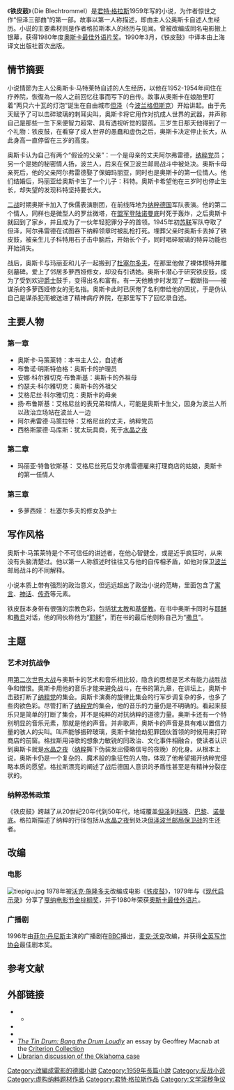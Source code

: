 {{no footnotes|time=2016-02-24T21:17:32+00:00}}
{{infobox Book 
| name          = 铁皮鼓
| title_orig    = Die Blechtrommel
| translator    = 
| image         = [[File:The_Tin_Drum_cover.gif|180px]]
| image_caption = 
| author        = [[君特·格拉斯|君特·格拉斯]]
| illustrator   = 
| cover_artist  = 
| country       = [[德國|德國]]
| language      = [[德語|德語]]
| series        = [[但泽三部曲|但泽三部曲]]
| genre         = [[小說|小說]]
| publisher     = Luchterhand
| release_date  = 1959年
| english_release_date =
| media_type    = Print (Hardcover & Paperback)
| pages         = 736 pp
| isbn          = NA <!-- first published before ISBN system started -->
| preceded_by   = 
| followed_by   = 《[[貓與鼠|貓與鼠]]》
}}

《'''铁皮鼓'''》（Die Blechtrommel）是[[君特·格拉斯|君特·格拉斯]]1959年写的小说，为作者惊世之作“但泽三部曲”的第一部。故事以第一人称描述，即由主人公奥斯卡自述人生经历。小说的主要素材则是作者格拉斯本人的经历与见闻。曾被改编成同名电影搬上银幕，获得1980年度[[奥斯卡最佳外语片奖|奥斯卡最佳外语片奖]]。1990年3月，《铁皮鼓》中译本由上海译文出版社首次出版。

== 情节摘要 ==
小说情節为主人公奥斯卡·马特莱特自述的人生经历，以他在1952-1954年间住在疗养院，恢復為一般人之前回忆往事而写下的自传。故事从奥斯卡在娘胎里盯着“两只六十瓦的灯泡”诞生在自由城市[[但泽|但泽]]（今[[波兰|波兰]][[格但斯克|格但斯克]]）开始讲起。由于先天赋予了可以击碎玻璃的刺耳尖叫，奥斯卡将它用作对抗成人世界的武器，并声称自己是那些一生下来便智力超常、具有透视听觉的婴孩。三岁生日那天他得到了一个礼物：铁皮鼓，在看穿了成人世界的愚蠢和虚伪之后，奥斯卡决定停止长大，从此身高一直停留在三岁的高度。

奥斯卡认为自己有两个“假设的父亲”：一个是母亲的丈夫阿尔弗雷德，[[纳粹党|纳粹党]]员；另一个是她的秘密情人扬，波兰人，后来在保卫波兰邮局战斗中被处决。奥斯卡母亲死后，他的父亲阿尔弗雷德娶了保姆玛丽亚，同时也是奥斯卡的第一位情人。他们结婚后，玛丽亚给奥斯卡生了一个儿子：科特。奥斯卡希望他在三岁时也停止生长，却失望的发现科特坚持要长大。

[[二战|二战]]时期奥斯卡加入了侏儒表演剧团，在前线阵地为[[纳粹德国|纳粹德国]]军队表演。他的第二个情人，同样也是微型人的罗丝微塔，在[[盟军|盟军]][[诺曼底战役|登陆诺曼底]]时死于轰炸，之后奥斯卡就回到了家乡，并且成为了一伙年轻犯罪分子的首领。1945年初[[苏联|苏联]]军队夺取了但泽，阿尔弗雷德在试图吞下纳粹领章时被乱枪打死。埋葬父亲时奥斯卡丢掉了铁皮鼓，被亲生儿子科特用石子击中脑后，开始长个子，同时唱碎玻璃的特异功能也开始消失。

战后，奥斯卡与玛丽亚和儿子一起搬到了[[杜塞尔多夫|杜塞尔多夫]]，在那里他做了裸体模特并雕刻墓碑。爱上了邻居多萝西娅修女，却没有引诱她。奥斯卡潜心于研究铁皮鼓，成为了受到欢迎[[爵士|爵士]]鼓手，变得出名和富有。有一天他散步时发现了一截断指——被谋杀的多萝西娅修女的无名指。奥斯卡此时已厌倦了名利带给他的困扰，于是伪认自己是谋杀犯而被送进了精神病疗养院，在那里写下了回忆录自述。

== 主要人物 ==
===第一章===
* 奥斯卡·马策莱特：本书主人公，自述者
* 布鲁诺·明斯特伯格：奥斯卡的护理员
* 安娜·科尔雅切克·布鲁斯基：奥斯卡的外祖母
* 约瑟夫·科尔雅切克：奥斯卡的外祖父
* 艾格尼丝·科尔雅切克：奥斯卡的母亲
* 扬·布鲁斯基：艾格尼丝的表兄弟和情人，可能是奥斯卡生父，因身为波兰人所以政治立场站在波兰人一边
* 阿尔弗雷德·马策拉特：艾格尼丝的丈夫，纳粹党员
* 西格斯蒙德·马库斯：犹太玩具商，死于[[水晶之夜|水晶之夜]]

===第二章===
* 玛丽亚·特鲁钦斯基： 艾格尼丝死后艾尔弗雷德雇来打理商店的姑娘，奥斯卡的第一任情人

===第三章===
* 多萝西娅： 杜塞尔多夫的修女及护士

== 写作风格 ==
奥斯卡·马策莱特是个不可信任的讲述者，在他心智健全，或是近乎疯狂时，从来没有头脑清楚过。他以第一人称叙述时往往又与他的自传相矛盾，如他对保卫[[波兰|波兰]]邮局战斗的不同解释。

小说本质上带有强烈的政治意义，但远远超出了政治小说的范畴，里面包含了[[寓言|寓言]]、[[神话|神话]]、[[传奇|传奇]]等元素。

铁皮鼓本身带有很强的宗教色彩，包括[[犹太教|犹太教]]和[[基督教|基督教]]。在书中奥斯卡同时与[[耶稣|耶稣]]和[[撒旦|撒旦]]对话，他的同伙称他为“[[耶稣|耶稣]]”，而在书的最后他则称自己为“[[撒旦|撒旦]]”。

== 主题 ==
=== 艺术对抗战争 ===
用[[第二次世界大战|第二次世界大战]]与奥斯卡的艺术和音乐相比较，隐含的思想是艺术有能力战胜战争和憎恨。奥斯卡用他的音乐才能来避免战斗，在书的第九章，在讲坛上，奥斯卡击鼓打断了[[纳粹党|纳粹党]]的集会。奥斯卡演奏的旋律比集会的行军步调复杂的多，也多了些肉欲色彩。尽管打断了[[纳粹党|纳粹党]]的集会，他的音乐的力量仍是不明确的。看起来鼓乐只是简单的打断了集会，并不是纯粹的对抗纳粹的道德力量。奥斯卡还有一个特别明显的音乐元素，那就是他的声音。并非歌声，奥斯卡的声音是具有难以置信力量的骇人的尖叫。叫声能够振碎玻璃，奥斯卡做抢劫犯罪团伙首领的时候用来打碎商店的前窗。格拉斯用诗歌的想象力敏锐的同政治、文化事件相融合，使读者认识到奥斯卡就是[[水晶之夜|水晶之夜]]（[[纳粹|纳粹]]撕下伪装发出侵略信号的夜晚）的化身。从根本上说，奥斯卡仍是一个复杂的、魔术般的象征性的人物，体现了他希望揭开纳粹党侵略本质的愿望。格拉斯漂亮的阐述了战后德国人意识的矛盾性甚至是有精神分裂症状的。

=== 纳粹恐怖政策 ===
《铁皮鼓》跨越了从20世纪20年代到50年代，地域覆盖[[但泽|但泽]]到[[科隆|科隆]]、[[巴黎|巴黎]]、[[诺曼底|诺曼底]]。格拉斯描述了纳粹的行径包括从[[水晶之夜|水晶之夜]]到处决[[但泽波兰邮局保卫战|但泽波兰邮局保卫战]]的生还者。

== 改编 ==
=== 电影 ===
[[File:tiepigu.jpg|thumb]]
1978年被[[沃克·施隆多夫|沃克·施隆多夫]]改编成电影《[[铁皮鼓_(电影)|铁皮鼓]]》，1979年与《[[现代启示录|现代启示录]]》分享了[[戛纳电影节|戛纳电影节]][[金棕榈奖|金棕榈奖]]，并于1980年荣获[[奥斯卡最佳外语片|奥斯卡最佳外语片]]。

=== 广播剧 ===
1996年由[[菲尔·丹尼斯|菲尔·丹尼斯]]主演的广播剧在[[BBC|BBC]]播出，[[麦克·沃克|麦克·沃克]]改编，并获得[[全英写作协会|全英写作协会]]最佳剧本奖。

== 参考文献 ==
{{Reflist}}
{{Translation/Ref|en|The_Tin_Drum}}

== 外部链接 ==
* {{IMDb title|0078875}}
** {{IMDb title|0407562|Banned in Oklahoma}}
* {{allrovi movie|50080}}
* {{rotten-tomatoes|tin_drum}}
* [https://www.criterion.com/current/posts/2624-the-tin-drum-bang-the-drum-loudly ''The Tin Drum: Bang the Drum Loudly''] an essay by Geoffrey Macnab at the [[Criterion_Collection|Criterion Collection]]
* [https://web.archive.org/web/20070311051838/http://lists.webjunction.org/wjlists/publib/1997-July/080537.html Librarian discussion of the Oklahoma case]
{{蓝丝带奖最佳外语片}}
{{Authority control}}
[[Category:改編成電影的德國小說|Category:改編成電影的德國小說]]
[[Category:1959年長篇小說|Category:1959年長篇小說]]
[[Category:反战小说|Category:反战小说]]
[[Category:虚构纳粹题材作品|Category:虚构纳粹题材作品]]
[[Category:君特·格拉斯作品|Category:君特·格拉斯作品]]
[[Category:文学淫秽争议|Category:文学淫秽争议]]